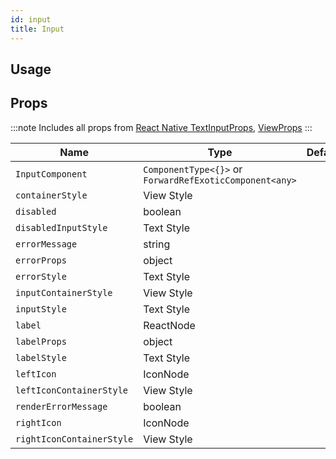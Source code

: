 ```yaml
---
id: input
title: Input
---
```



## Usage

<Usage />

## Props

:::note
Includes all props from [React Native TextInputProps](https://reactnative.dev/docs/textinput#props), [ViewProps](https://reactnative.dev/docs/view#props)
:::

<div class='table-responsive'>

| Name                      | Type                                                    | Default | Description |
| ------------------------- | ------------------------------------------------------- | ------- | ----------- |
| `InputComponent`          | `ComponentType<{}>` or `ForwardRefExoticComponent<any>` |         |             |
| `containerStyle`          | View Style                                              |         |             |
| `disabled`                | boolean                                                 |         |             |
| `disabledInputStyle`      | Text Style                                              |         |             |
| `errorMessage`            | string                                                  |         |             |
| `errorProps`              | object                                                  |         |             |
| `errorStyle`              | Text Style                                              |         |             |
| `inputContainerStyle`     | View Style                                              |         |             |
| `inputStyle`              | Text Style                                              |         |             |
| `label`                   | ReactNode                                               |         |             |
| `labelProps`              | object                                                  |         |             |
| `labelStyle`              | Text Style                                              |         |             |
| `leftIcon`                | IconNode                                                |         |             |
| `leftIconContainerStyle`  | View Style                                              |         |             |
| `renderErrorMessage`      | boolean                                                 |         |             |
| `rightIcon`               | IconNode                                                |         |             |
| `rightIconContainerStyle` | View Style                                              |         |             |

</div>
